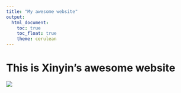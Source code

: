 ```yaml
---
title: "My awesome website"
output: 
  html_document:
    toc: true
    toc_float: true
    theme: cerulean
---
```


# This is Xinyin's awesome website

![](https://media.giphy.com/media/drXGoW1iudhKw/giphy.gif)

